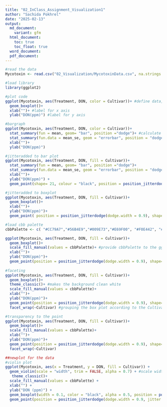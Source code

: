 ```yaml
---
title: "02_InClass_Assignment_Visualization1"
author: "Sachida Pokhrel"
date: "2025-02-13"
output: 
  md_document:
    variant: gfm
  html_document:
    toc: true
    toc_float: true
  word_document:
  pdf_document:
---
```

```r
#read the data
Mycotoxin <- read.csv("02_Visualization/MycotoxinData.csv", na.strings = "na")

#load library
library(ggplot2)

#plot code
ggplot(Mycotoxin, aes(Treatment, DON, color = Cultivar))+ #define data, provide x and y axis through aesthetics, color the plot according to cultivar
  geom_boxplot()+
  xlab("")+ #label for x axis
  ylab("DON(ppm)") #label for y axis

#bargraph
ggplot(Mycotoxin, aes(Treatment, DON, color = Cultivar))+
  stat_summary(fun = mean, geom= "bar", position ="dodge")+ #calculate summary output using stat_summary and plot the mean as bar. The postion dodge separates the bar out of the column
  stat_summary(fun.data = mean_se, geom = "errorbar", position = "dodge")+ #calculate standard error from mean and plot error bar.
  xlab("")+
  ylab("DON(ppm)")

#jitteradded to bar plot
ggplot(Mycotoxin, aes(Treatment, DON, fill = Cultivar))+
  stat_summary(fun = mean, geom= "bar", position ="dodge")+
  stat_summary(fun.data = mean_se, geom = "errorbar", position = "dodge")+
  xlab("")+
  ylab("DON(ppm)") +
  geom_point(shape= 21, colour = "black", position = position_jitterdodge(dodge.width = 0.9)) #add jitter with empty circle as shape, black color and jitter are moves separate from the column

#jitteradded to boxplot
ggplot(Mycotoxin, aes(Treatment, DON, fill = Cultivar))+
  geom_boxplot()+
  xlab("")+
  ylab("DON(ppm)")+
  geom_point( position = position_jitterdodge(dodge.width = 0.9), shape= 21, color = "black")

#load cbb palette
cbbPalette <- c( "#CC79A7","#56B4E9","#009E73","#E69F00", "#F0E442", "#0072B2", "#D55E00" )

ggplot(Mycotoxin, aes(Treatment, DON, fill = Cultivar))+
  geom_boxplot()+
  scale_fill_manual(values = cbbPalette)+ #provide cbbPalette to the ggplot to use the color palette while using fill function
  xlab("")+
  ylab("DON(ppm)")+
  geom_point(position = position_jitterdodge(dodge.width = 0.9), shape= 21)
    
#faceting
ggplot(Mycotoxin, aes(Treatment, DON, fill = Cultivar))+
  geom_boxplot()+
  theme_classic()+ #makes the background clean white
  scale_fill_manual(values = cbbPalette)+
  xlab("")+
  ylab("DON(ppm)")+
  geom_point(position = position_jitterdodge(dodge.width = 0.9), shape= 21)+
  facet_wrap(~Cultivar) #grouping the box plot according to the Cultivar

#transparency to the point
ggplot(Mycotoxin, aes(Treatment, DON, fill = Cultivar))+
  geom_boxplot()+
  scale_fill_manual(values = cbbPalette)+
  xlab("")+
  ylab("DON(ppm)")+
  geom_point(position = position_jitterdodge(dodge.width = 0.9), shape= 21, colour = "black", alpha= 0.5)+ #alpha adds transparency to the point since its inside the command of geom_point
  facet_wrap(~Cultivar)

##newplot for the data
#violin plot
ggplot(Mycotoxin, aes(x = Treatment, y = DON, fill = Cultivar)) +
  geom_violin(scale = "width", trim = FALSE, alpha = 0.7) + #scale width makes sure all violins are of same width
   theme_classic()+
  scale_fill_manual(values = cbbPalette) +
  xlab("") +
  ylab("DON (ppm)") +
  geom_boxplot(width = 0.1, color = "black", alpha = 0.5, position = position_dodge(0.9)) + #add boxplot inside
  geom_point(position = position_jitterdodge(dodge.width = 0.9, jitter.width = 0.2), alpha = 0.7, size = 1, shape = 21, color = "black")
 
```

